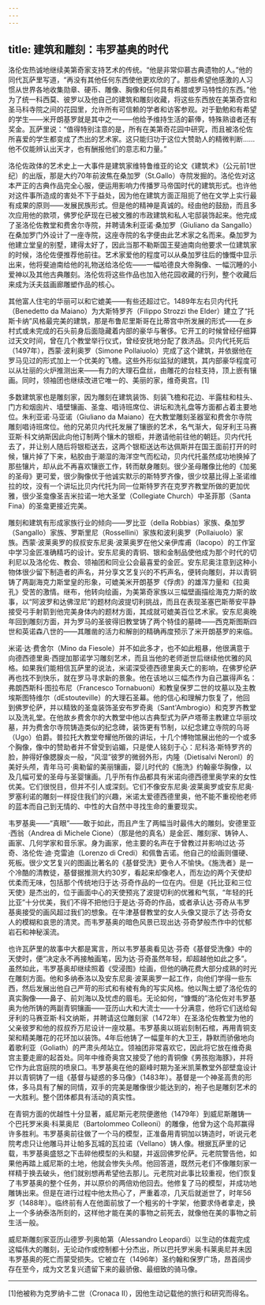 ```yaml
---
---
---
```

title: 建筑和雕刻：韦罗基奥的时代
---




洛伦佐热诚地继续美第奇家支持艺术的传统。“他是非常仰慕古典遗物的人。”他的同代瓦萨里写道，“再没有其他任何东西使他更欢欣的了。那些希望他感激的人习惯从世界各地收集勋章、硬币、雕像、胸像和任何具有希腊或罗马特性的东西。”他为了统一科西莫、彼罗以及他自己的建筑和雕刻收藏，将这些东西放在美第奇宫和圣马科寺院之间的花园里，允许所有可信赖的学者和访客参观。对于勤勉和有希望的学生——米开朗基罗就是其中之一——他给予维持生活的薪俸，特殊熟谙者还有奖金。瓦萨里说：“值得特别注意的是，所有在美第奇花园中研究，而且被洛伦佐所喜爱的学生都变成了杰出的艺术家。这只能归功于这位大赞助人的精微判断……他不仅能辨认出天才，也有酬报他们的意志和力量。”

洛伦佐政体的艺术史上一大事件是建筑家维特鲁维亚的论文《建筑术》（公元前1世纪）的出版，那是大约70年前波焦在桑加罗（St.Gallo）寺院发掘的。洛伦佐对这本严正的古典作品完全心服，便运用影响力传播罗马帝国时代的建筑形式。也许他对这件事所造成的害处不下于益处，因为他在建筑方面正阻扼了他在文学上实行最有成果的原则——发展民族形式。但是他的精神是真诚的。经由他的鼓励，而且多次应用他的款项，佛罗伦萨现在已被文雅的市政建筑和私人宅邸装饰起来。他完成了圣洛伦佐教堂和费舍尔寺院，并聘请朱利亚诺·桑加罗（Giuliano da Sangallo）在桑加罗门外设计了一座寺院，这座寺院的名字便由此艺术家之名而来。桑加罗为他建立堂皇的别墅，建得太好了，因此当那不勒斯国王斐迪南向他要求一位建筑家的时候，洛伦佐便推荐他前往。艺术家爱他的程度可以从桑加罗往后的慷慨中显示出来，他将斐迪南给他的礼物送给洛伦佐——一幅哈德良大帝胸像、一幅沉睡的小爱神以及其他古典雕刻。洛伦佐将这些作品也加入他花园收藏的行列，整个收藏后来成为沃夫兹画廊雕塑作品的核心。

其他富人住宅的华丽可以和它媲美——有些还超过它。1489年左右贝内代托（Benedetto da Maiano）为大斯特罗齐（Filippo Strozzi the Elder）建立了“托斯卡纳”风格最完美的建筑，那是布鲁尼里斯哥在比蒂宫中所发展的形式——在乡村式或未完成的石头前身后面隐藏着内部的豪华与奢侈。它开工的时候曾经仔细算过天文时间，曾在几个教堂举行仪式，曾经安抚地分配了救济品。贝内代托死后（1497年），西蒙·波利奥罗（Simone Pollaiuolo）完成了这个建筑，并依据他在罗马见过的形式加上一个优美的飞檐。这些外形似监狱的建筑，其内部豪华程度可以从壮丽的火炉推测出来——有力的大理石盘丝，由雕花的台柱支持，顶上嵌有镶画。同时，领袖团也继续改进它唯一的、美丽的家，维奇奥宫。[1]

多数建筑家也是雕刻家，因为雕刻在建筑装饰、刻装飞檐和花边、半露柱和柱头、门方和烟囱片、墙壁镶画、圣龛、唱诗班席位、讲坛和洗礼盘等方面都占着主要地位。朱利亚诺·马亚诺（Giuliano da Maiano）在大教堂雕刻圣器室和费舍尔寺院雕刻唱诗班席位。他的兄弟贝内代托发展了镶嵌的艺术，名气渐大，匈牙利王马赛亚斯·科文纳斯因此向他订制两个镶木的银柜，并邀请他前往他的朝廷。贝内代托去了，并让别人随后将银柜送去，这两个银柜送达布达佩斯并在国王面前打开的时候，镶片掉了下来，粘胶由于潮湿的海洋空气而松动，贝内代托虽然成功地换掉了那些镶片，却从此不再喜欢镶嵌工作，转而献身雕刻。很少圣母雕像比他的《加冕的圣母》更可爱，很少胸像优于他诚实默示的斯特罗齐像，很少坟墓比得上圣诺维拉的坟，没有一个讲坛比贝内代托为同一位斯特罗齐在克罗齐教堂所做的更加优雅，很少圣龛像圣吉米拉诺一地大圣堂（Collegiate Church）中圣菲那（Santa Fina）的圣龛更接近完美。

雕刻和建筑有形成家族行业的倾向——罗比亚（della Robbias）家族、桑加罗（Sangallo）家族、罗斯里尼（Rossellini）家族和波利奥罗（Pollaiuolo）家族。西蒙·波莱奥罗的叔叔安东尼奥·波莱奥罗在他父亲伊库甫（Iacopo）的工作室中学习金匠准确精巧的设计。安东尼奥的青铜、银和金制品使他成为那个时代的切利尼以及洛伦佐、教会、领袖团和同业公会最喜爱的金匠。安东尼奥注意到这种小物体很少留下制造者的声名，并分享文艺复兴的不朽声名，便转向雕刻，并以青铜铸了两副海克力斯堂皇的形象，可媲美米开朗基罗《俘虏》的雄浑力量和《拉奥孔》受苦的激情。继布，他转向绘画，为美第奇家族以三幅壁画描绘海克力斯的故事，以“阿波罗和达佛涅尼”的题材向波提切利挑战，而且在表现圣塞巴斯蒂安平静接受弓手射箭到他完美身体内的题材方面，其成就可媲美百位艺术家。安东尼奥晚年回到雕刻方面，并为罗马的圣彼得旧教堂铸了两个特佳的墓碑——西克斯图斯四世和英诺森八世的——其雕凿的活力和解剖的精确再度预示了米开朗基罗的来临。

米诺·达·费舍尔（Mino da Fiesole）并不如此多才，也不如此粗暴，他很满意于向德西德里奥·西提加那诺学习雕刻艺术，而且当他的老师逝世后继续他优雅的风格。如果我们能相信瓦萨里的说法，米诺深受德西德里奥夭亡的影响，在佛罗伦萨再也找不到快乐，就在罗马寻求新的景象。他在该地以三幅杰作为自己赢得声名：弗朗西斯科·图拉布尼（Francesco Tornabuoni）和教皇保罗二世的坟墓以及主教埃斯图特维尔（dEstouteville）的大理石圣幕。他的信心和理解力恢复了，他回到佛罗伦萨，并以精致的圣龛装饰圣安布罗奇奥（Sant'Ambrogio）和克罗齐教堂以及洗礼堂。在他故乡费舍尔的大教堂中他以古典型式为萨卢塔蒂主教建立华丽坟墓，并为费舍尔寺院铸造类似的纪念碑，装饰更有节制，以纪念建立寺院的乌哥（Ugo）伯爵。普拉托大教堂夸耀他所做的讲坛，十几个博物馆展出他的一个或多个胸像，像中的赞助者并不曾受到谄媚，只是使人铭刻于心：尼科洛·斯特罗齐的脸，肿得好像腮腺炎一般，“风湿”彼罗的微弱外形，内隆（Dietisalvi Neronl）的美好头颅，青年马可·奥勒留的美丽镶画，婴儿时代的《施洗》约翰豪华胸像，以及几幅可爱的圣母与圣婴镶画。几乎所有作品都具有米诺向德西德里奥学来的女性优美。它们很悦目，但并不引人或深刻。它们不像安东尼奥·波莱奥罗或安东尼奥·罗塞利诺的雕刻一样捉住我们的兴趣，米诺太爱德西德里奥，他不能不重视他老师的蓝本而自己到无情的、中性的大自然中寻找生命的重要现实。

韦罗基奥——“真眼”——敢于如此，而且产生了两幅当时最伟大的雕刻。安德里亚·西翁（Andrea di Michele Cione）（那是他的真名）是金匠、雕刻家、铸钟人、画家、几何学家和音乐家。身为画家，他主要的名声在于曾教过并影响过达·芬奇、洛伦佐·迪·克雷迪（Lorenzo di Credi）和佩鲁吉诺。他自己的绘画则僵硬、死板。很少文艺复兴的图画比著名的《基督受洗》更令人不愉快。《施洗者》是一个冷酷的清教徒，基督据推测大约30岁，看起来却像老人，而左边的两个天使却优柔而无味，包括那个传统地归于达·芬奇作品的一位在内。但是《托比亚和三位天使》是杰出的，位于画面中心的天使预兆了波提切利的优雅和气氛，“年轻的托比亚”十分优美，我们不得不把他归于是达·芬奇的作品，或者承认达·芬奇从韦罗基奥接受的画风超过我们的想象。在牛津基督教堂的女人头像又提示了达·芬奇女人的模糊和哀思的清灵。而韦罗基奥的暗色风景已现出达·芬奇梦般杰作中的忧郁岩石和神秘溪流。

也许瓦萨里的故事中大都是寓言，所以韦罗基奥看见达·芬奇《基督受洗像》中的天使时，便“决定永不再接触画笔，因为达·芬奇虽然年轻，却超越他如此之多”。虽然如此，韦罗基奥却继续照着《受浸图》绘画，但他的确花费大部分成熟的时光在雕刻方面。他和多纳泰洛以及安东尼奥·波莱奥罗一起工作，向他们学得一些东西，然后发展出他自己严苛的形式和有棱有角的写实风格。他以陶土塑了洛伦佐的真实胸像——鼻子、前刘海以及忧虑的眉毛。无论如何，“慷慨的”洛伦佐对韦罗基奥为他所铸的两副青铜镶画——亚历山大和大流士——十分满意，他将它们送给匈牙利的马赛亚斯·科文纳斯，并聘请这位雕刻家（1472年）在圣洛伦佐教堂为他的父亲彼罗和他的叔叔乔万尼设计一座坟墓。韦罗基奥以斑岩刻制石棺，再用青铜支架和精美雕花的花环加以装饰。4年后他铸了一幅童年的大卫王，静默而骄傲地向着歌利亚（Goliath）的严肃头颅站立。领袖团非常喜欢它，因此将它放在维奇奥宫主要走廊的起首处。同年中维奇奥宫又接受了他的青铜像《男孩抱海豚》，并将它作为此宫庭院的喷泉口。韦罗基奥在他的巅峰时期为圣米凯莱教堂外部壁龛设计并以青铜铸了一组《基督与疑惑的多马像》（1483年）。基督是一个神圣高贵的形体，多马具有了解的同情，双手的完美是雕像很少能达到的，袍子也是雕刻艺术的一大胜利。整个团体都具有活动的真实性。

在青铜方面的优越性十分显著，威尼斯元老院便邀他（1479年）到威尼斯雕铸一个巴托罗米奥·科莱奥尼（Bartolommeo Colleoni）的雕像，他曾为这个岛邦赢得许多胜利。韦罗基奥前往做了一个马的模型，正准备用青铜加以铸造时，听说元老院考虑只让他雕马并让帕多瓦城的瓦拉诺（Vellano）铸人像。根据瓦萨里的记载，韦罗基奥盛怒之下击碎他模型的头和腿，并返回佛罗伦萨。元老院警告他，如果他再踏上威尼斯的土地，他就会惨失头颅。他回答道，既然元老们不像雕刻家一样精于换去破头，他们就别想再希望他去那儿。元老院对此事比较重视，他们恢复了韦罗基奥的整个任务，并以原价的两倍劝他回去。他修复了马的模型，并成功地雕铸出来。但是在进行过程中他太热心了，严重着凉，几天后就逝世了，时年56岁（1488年）。临终前有人在他面前放了一个粗劣的十字架，他要求侍者拿走，换上一个多纳泰洛所刻的，这样他才能在美的事物之前死去，就像他在美的事物之前生活一般。

威尼斯雕刻家亚历山德罗·列奥帕第（Alessandro Leopardi）以生动的体裁完成这幅伟大的雕刻，无论动作或控制都十分杰出，所以巴托罗米奥·科莱奥尼并未因韦罗基奥的死亡而蒙受损失。它被立在（1496年）圣约翰和保罗广场，昂首阔步存在至今，成为文艺复兴遗留下来的最骄傲、最细致的骑马像。



* * *



[1]他被称为克罗纳卡二世（Cronaca Ⅱ），因他生动记载他的旅行和研究而得名。